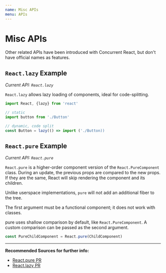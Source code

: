 ```yaml
---
name: Misc APIs
menu: APIs
---
```


# Misc APIs

Other related APIs have been introduced with Concurrent React, but don't have official names as features.

## `React.lazy` Example

*Current API: `React.lazy`*

`React.lazy` allows lazy loading of components, ideal for code-splitting.

```js
import React, {lazy} from 'react'

// static
import button from './Button'

// dynamic, code split
const Button = lazy(() => import ('./Button))
```

## `React.pure` Example

*Current API: `React.pure`*

`React.pure` is a higher-order component version of the `React.PureComponent` class. 
During an update, the previous props are compared to the new props. 
If they are the same, React will skip rendering the component and its children.

Unlike userspace implementations, `pure` will not add an additional fiber to the tree.

The first argument must be a functional component; it does not work with classes.

pure uses shallow comparison by default, like `React.PureComponent`. 
A custom comparison can be passed as the second argument.

```js
const PureChildComponent = React.pure(ChildComponent)
```

--- 

**Recommended Sources for further info:**

- [React.pure PR](https://github.com/facebook/react/pull/13748)
- [React.lazy PR](https://github.com/facebook/react/pull/13398)